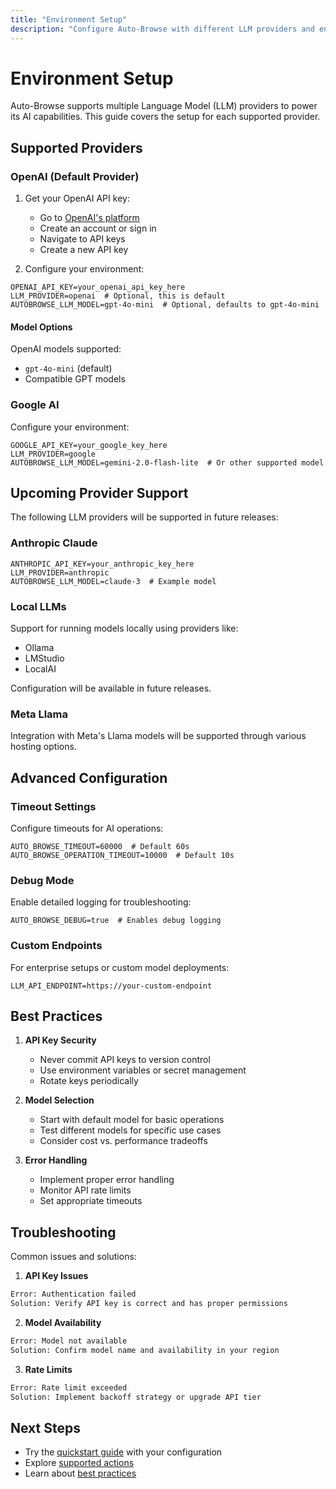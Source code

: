 ```yaml
---
title: "Environment Setup"
description: "Configure Auto-Browse with different LLM providers and environment settings"
---
```


# Environment Setup

Auto-Browse supports multiple Language Model (LLM) providers to power its AI capabilities. This guide covers the setup for each supported provider.

## Supported Providers

### OpenAI (Default Provider)

1. Get your OpenAI API key:

   - Go to [OpenAI's platform](https://platform.openai.com)
   - Create an account or sign in
   - Navigate to API keys
   - Create a new API key

2. Configure your environment:

```env
OPENAI_API_KEY=your_openai_api_key_here
LLM_PROVIDER=openai  # Optional, this is default
AUTOBROWSE_LLM_MODEL=gpt-4o-mini  # Optional, defaults to gpt-4o-mini
```

#### Model Options

OpenAI models supported:

- `gpt-4o-mini` (default)
- Compatible GPT models

### Google AI

Configure your environment:

```env
GOOGLE_API_KEY=your_google_key_here
LLM_PROVIDER=google
AUTOBROWSE_LLM_MODEL=gemini-2.0-flash-lite  # Or other supported model
```

## Upcoming Provider Support

The following LLM providers will be supported in future releases:

### Anthropic Claude

```env
ANTHROPIC_API_KEY=your_anthropic_key_here
LLM_PROVIDER=anthropic
AUTOBROWSE_LLM_MODEL=claude-3  # Example model
```

### Local LLMs

Support for running models locally using providers like:

- Ollama
- LMStudio
- LocalAI

Configuration will be available in future releases.

### Meta Llama

Integration with Meta's Llama models will be supported through various hosting options.

## Advanced Configuration

### Timeout Settings

Configure timeouts for AI operations:

```env
AUTO_BROWSE_TIMEOUT=60000  # Default 60s
AUTO_BROWSE_OPERATION_TIMEOUT=10000  # Default 10s
```

### Debug Mode

Enable detailed logging for troubleshooting:

```env
AUTO_BROWSE_DEBUG=true  # Enables debug logging
```

### Custom Endpoints

For enterprise setups or custom model deployments:

```env
LLM_API_ENDPOINT=https://your-custom-endpoint
```

## Best Practices

1. **API Key Security**

   - Never commit API keys to version control
   - Use environment variables or secret management
   - Rotate keys periodically

2. **Model Selection**

   - Start with default model for basic operations
   - Test different models for specific use cases
   - Consider cost vs. performance tradeoffs

3. **Error Handling**
   - Implement proper error handling
   - Monitor API rate limits
   - Set appropriate timeouts

## Troubleshooting

Common issues and solutions:

1. **API Key Issues**

```bash
Error: Authentication failed
Solution: Verify API key is correct and has proper permissions
```

2. **Model Availability**

```bash
Error: Model not available
Solution: Confirm model name and availability in your region
```

3. **Rate Limits**

```bash
Error: Rate limit exceeded
Solution: Implement backoff strategy or upgrade API tier
```

## Next Steps

- Try the [quickstart guide](/quickstart) with your configuration
- Explore [supported actions](/actions/clicking)
- Learn about [best practices](/best-practices/writing-commands)
